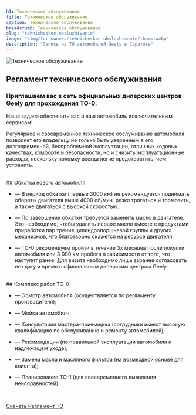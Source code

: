 ```yaml
---
h1: Техническое обслуживание
title: Техническое обслуживание
caption: Техническое обслуживание
breadcrumb: Техническое обслуживание
slug: "tehnicheskoe-obsluzhivanie"
image: "/img/for-owners/tehnicheskoe-obsluzhivanie/thumb.webp"
description: "Запись на ТО автомобилей Geely в Саратове"
---
```




<picture>
	<source media="(min-width: 942px)" srcset="/img/for-owners/tehnicheskoe-obsluzhivanie/to-banner.webp" />
	<source media="(min-width: 320px)" srcset="/img/for-owners/tehnicheskoe-obsluzhivanie/thumb.webp" />
	<img src="/img/for-owners/tehnicheskoe-obsluzhivanie/to-banner.webp" class="w-full mb-12" alt="Техническое обслуживание" />
</picture>

## Регламент технического обслуживания

### **Приглашаем вас в сеть официальных дилерских центров Geely для прохождения ТО-0.**

Наша задача обеспечить вас и ваш автомобиль исключительным сервисом!

Регулярное и своевременное техническое обслуживание автомобиля позволяет его владельцу не только быть уверенным в его долговременной, беспроблемной эксплуатации, отличных ходовых качествах, комфорте и безопасности, но и снизить эксплуатационные расходы, поскольку поломку всегда легче предотвратить, чем устранить.

<br/>
## Обкатка нового автомобиля

- — В период обкатки (первые 3000 км) не рекомендуется поднимать обороты двигателя выше 4000 об/мин, резко трогаться и тормозить, а также двигаться с высокой скоростью.

- — По завершении обкатки требуется заменить масло в двигателе. Это необходимо, чтобы удалить первое масло вместе с продуктами приработки пар трения цилиндропоршневой группы и других механизмов, что благотворно скажется на ресурсе двигателя.

- — ТО-0 рекомендуем пройти в течение 3х месяцев после покупки автомобиля или 3 000 км пробега в зависимости от того, что наступит ранее. Для визита необходимо лишь заранее согласовать его дату и время с официальным дилерским центром Geely.

<br/>
## Комплекс работ ТО-0

- — Осмотр автомобиля (осуществляется по регламенту производителя);

- — Мойка автомобиля;

- — Консультация мастера-приемщика (сотрудники имеют высокую квалификацию по обслуживанию и ремонту автомобилей);

- — Рекомендации (по правильной эксплуатации автомобиля и надлежащем уходе);

- — Замена масла и масляного фильтра (на возмездной основе для клиента);

- — Планирование ТО-1 (для своевременного выявления неисправностей).
<br/>

<a href="https://geely-partner-penza.ru/%D0%A0%D0%B5%D0%B3%D0%BB%D0%B0%D0%BC%D0%B5%D0%BD%D1%82%20%D0%B8%20%D0%BD%D0%BE%D1%80%D0%BC%D0%B0%D1%82%D0%B8%D0%B2%D1%8B%20%D0%BF%D0%B5%D1%80%D0%B8%D0%BE%D0%B4%D0%B8%D1%87%D0%B5%D1%81%D0%BA%D0%BE%D0%B3%D0%BE%20%D1%82%D0%B5%D1%85%D0%BD%D0%B8%D1%87%D0%B5%D1%81%D0%BA%D0%BE%D0%B3%D0%BE%20%D0%BE%D0%B1%D1%81%D0%BB%D1%83%D0%B6%D0%B8%D0%B2%D0%B0%D0%BD%D0%B8%D1%8F-3_701039106910503879.pdf" target="_blank">Скачать Регламент ТО</a>
<br/>
<br/>
<br/>

<SpecialSalonsInfo 
	title = 'Записаться на ТО'
	dataTitle = 'Запись на ТО'
	dataFormName = 'Запись на ТО'
/>